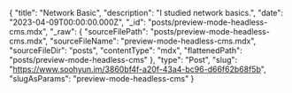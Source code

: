 {
  "title": "Network Basic",
  "description": "I studied network basics.",
  "date": "2023-04-09T00:00:00.000Z",
  "_id": "posts/preview-mode-headless-cms.mdx",
  "_raw": {
    "sourceFilePath": "posts/preview-mode-headless-cms.mdx",
    "sourceFileName": "preview-mode-headless-cms.mdx",
    "sourceFileDir": "posts",
    "contentType": "mdx",
    "flattenedPath": "posts/preview-mode-headless-cms"
  },
  "type": "Post",
  "slug": "https://www.soohyun.im/3860bf4f-a20f-43a4-bc96-d66f62b68f5b",
  "slugAsParams": "preview-mode-headless-cms"
}
